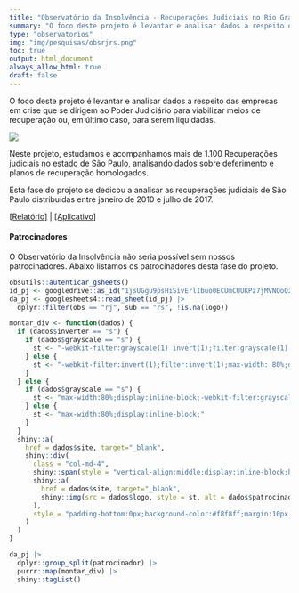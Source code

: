 ```yaml
---
title: "Observatório da Insolvência - Recuperações Judiciais no Rio Grande do Sul"
summary: "O foco deste projeto é levantar e analisar dados a respeito das empresas em crise que se dirigem ao Poder Judiciário para viabilizar meios de recuperação ou, em último caso, para serem liquidadas."
type: "observatorios"
img: "img/pesquisas/obsrjrs.png"
toc: true
output: html_document
always_allow_html: true
draft: false
---
```


O foco deste projeto é levantar e analisar dados a respeito das empresas em crise que se dirigem ao Poder Judiciário para viabilizar meios de recuperação ou, em último caso, para serem liquidadas.

![](/img/pesquisas/obsrjrs.png)



<p>Neste projeto, estudamos e acompanhamos mais de 1.100 Recuperações judiciais no estado de São Paulo, analisando dados sobre deferimento e planos de recuperação homologados.</p>
<p>Esta fase do projeto se dedicou a analisar as recuperações judiciais de São Paulo distribuídas entre janeiro de 2010 e julho de 2017.</p>

<a href="https://abjur.github.io/obsRJRS/relatorio/index.html">[Relatório]</a> 
| <a href="https://abjur.shinyapps.io/obsRJRS/">[Aplicativo]</a>

<h4>Patrocinadores</h4>
<p>O Observatório da Insolvência não seria possível sem nossos patrocinadores. Abaixo listamos os patrocinadores desta fase do projeto.</p>

<div class="row" style="align:center;">

```r

obsutils::autenticar_gsheets()
id_pj <- googledrive::as_id("1jsUGgu9psHiSivErlIbuo0ECUmCUUKPz7jMVNQoQzIQ")
da_pj <- googlesheets4::read_sheet(id_pj) |>
  dplyr::filter(obs == "rj", sub == "rs", !is.na(logo))

montar_div <- function(dados) {
  if (dados$inverter == "s") {
    if (dados$grayscale == "s") {
      st <- "-webkit-filter:grayscale(1) invert(1);filter:grayscale(1) invert(1);max-width: 80%;display:inline-block;"
    } else {
      st <- "-webkit-filter:invert(1);filter:invert(1);max-width: 80%;display:inline-block;"
    }
  } else {
    if (dados$grayscale == "s") {
      st <- "max-width:80%;display:inline-block;-webkit-filter:grayscale(.5);filter:grayscale(.5);"
    } else {
      st <- "max-width:80%;display:inline-block;"
    }
  }
  shiny::a(
    href = dados$site, target="_blank",
    shiny::div(
      class = "col-md-4",
      shiny::span(style = "vertical-align:middle;display:inline-block;height:100%;"),
      shiny::a(
        href = dados$site, target="_blank", 
        shiny::img(src = dados$logo, style = st, alt = dados$patrocinador)
      ),
      style = "padding-bottom:0px;background-color:#f8f8ff;margin:10px 0px 0px 0px;min-height:200px;"
    )
  )
}

da_pj |>
  dplyr::group_split(patrocinador) |> 
  purrr::map(montar_div) |> 
  shiny::tagList()
```
</div>





